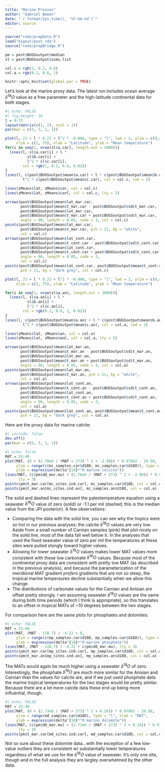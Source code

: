 ```yaml
---
title: "Marine Proxies"
author: "Gabriel Bowen"
date: "`r format(Sys.time(), '%Y-%m-%d')`"
editor: source
---
```


```r
source("code/prepData.R")
load("bigout/post.rda")
source("code/prepBridge.R")

pm = post$BUGSoutput$median
sl = post$BUGSoutput$sims.list

col.c = rgb(1, 0.2, 0.6)
col.a = rgb(0.2, 0.6, 1)

knitr::opts_knit$set(global.par = TRUE)
```

Let's look at the marine proxy data. The latest run includes ocean average $\delta^{18}O$ value as a free parameter and the high-latitude continental data for both stages.

```r
#| echo: FALSE
#| fig.height: 10
l = 0:75
layout(matrix(c(1, 2), ncol = 1))
par(mar = c(5, 5, 1, 1))

plot(l, 23 + l * 0.22 + l^2 * -0.008, type = "l", lwd = 2, ylim = c(0,43),
     xlim = c(2, 75), xlab = "Latitude", ylab = "Mean temperature")
for(i in seq(1, nrow(sl$a.car), length.out = 1000)){
  lines(l, sl$a.car[i] + l * 
          sl$b.car[i] + 
          l^2 * sl$c.car[i], 
        col = rgb(1, 0.2, 0.6, 0.02))
}
lines(l, c(post$BUGSoutput$mean$a.car) + l * c(post$BUGSoutput$mean$b.car) + 
        l^2 * c(post$BUGSoutput$mean$c.car), col = col.c, lwd = 2)

lines(zMeans$lat, zMeans$car, col = col.c)
lines(zMeans$lat, zMeans$carC, col = col.c, lty = 2)

arrows(post$BUGSoutput$mean$lat_mar.car, 
       post$BUGSoutput$mean$t_mar.car - post$BUGSoutput$sd$t_mar.car, 
       post$BUGSoutput$mean$lat_mar.car, 
       post$BUGSoutput$mean$t_mar.car + post$BUGSoutput$sd$t_mar.car, 
       angle = 90, length = 0.05, code = 3, col = col.c)
points(post$BUGSoutput$mean$lat_mar.car, 
       post$BUGSoutput$mean$t_mar.car, pch = 21, bg = "white", 
       col = col.c)
arrows(post$BUGSoutput$mean$lat_cont.car, 
       post$BUGSoutput$mean$t_cont.car - post$BUGSoutput$sd$t_cont.car, 
       post$BUGSoutput$mean$lat_cont.car, 
       post$BUGSoutput$mean$t_cont.car + post$BUGSoutput$sd$t_cont.car, 
       angle = 90, length = 0.05, code = 3, 
       col = col.c)
points(post$BUGSoutput$mean$lat_cont.car, post$BUGSoutput$mean$t_cont.car, 
       pch = 21, bg = "dark grey", col = col.c)

plot(l, 23 + l * 0.22 + l^2 * -0.008, type = "l", lwd = 2, ylim = c(0,43),
     xlim = c(2, 75), xlab = "Latitude", ylab = "Mean temperature")

for(i in seq(1, nrow(sl$a.an), length.out = 1000)){
  lines(l, sl$a.an[i] + l * 
          sl$b.an[i] + 
          l^2 * sl$c.an[i], 
        col = rgb(0.2, 0.6, 1, 0.02))
}
lines(l, c(post$BUGSoutput$mean$a.an) + l * c(post$BUGSoutput$mean$b.an) + 
        l^2 * c(post$BUGSoutput$mean$c.an), col = col.a, lwd = 2)

lines(zMeans$lat, zMeans$an, col = col.a)
lines(zMeans$lat, zMeans$anC, col = col.a, lty = 2)

arrows(post$BUGSoutput$mean$lat_mar.an, 
       post$BUGSoutput$mean$t_mar.an - post$BUGSoutput$sd$t_mar.an, 
       post$BUGSoutput$mean$lat_mar.an, 
       post$BUGSoutput$mean$t_mar.an + post$BUGSoutput$sd$t_mar.an, 
       angle = 90, length = 0.05, code = 3, col = col.a)
points(post$BUGSoutput$mean$lat_mar.an, 
       post$BUGSoutput$mean$t_mar.an, pch = 21, bg = "white", 
       col = col.a)
arrows(post$BUGSoutput$mean$lat_cont.an, 
       post$BUGSoutput$mean$t_cont.an - post$BUGSoutput$sd$t_cont.an, 
       post$BUGSoutput$mean$lat_cont.an, 
       post$BUGSoutput$mean$t_cont.an + post$BUGSoutput$sd$t_cont.an, 
       angle = 90, length = 0.05, code = 3, 
       col = col.a)
points(post$BUGSoutput$mean$lat_cont.an, post$BUGSoutput$mean$t_cont.an, 
       pch = 21, bg = "dark grey", col = col.a)
```

Here are the proxy data for marine calcite: 

```r
#| include: false
dev.off()
par(mar = c(5, 5, 1, 1))
```

```r
#| echo: false
MAT = 15:40
plot(MAT, (0 + (2.78e6 / (MAT + 273) ^ 2 + -2.98)) * 0.97002 - 29.98, 
     ylim = range(c(mc_samples.car$d18O, mc_samples.car$d18O)), type = "l", xlab = "MAT", 
     ylab = expression(delta^{18}*"O marine calcite"))
lines(MAT, (c(pm$dO_mar.mu) + (2.78e6 / (MAT + 273) ^ 2 + -2.98)) * 0.97002 - 29.98,
      lty = 3)
points(pm$t_mar.car[mc_sites.ind.car], mc_samples.car$d18O, col = col.c)
points(pm$t_mar.an[mc_sites.ind.an], mc_samples.an$d18O, col = col.a)
```

The solid and dashed lines represent the paleotemperature equation using a seawater $\delta^{18}O$ value of zero (solid) or -1.1 per mil (dashed; this is the median value from the JPI posterior). A few observations:

* Comparing the data with the solid line, you can see why the tropics were so hot in our previous analyses: the calcite $\delta^{18}O$ values are very low. Aside from a small number of Carnian samples (pink) that plot nicely on the solid line, most of the data fall well below it. In the analyses that used the fixed seawater value of zero per mil the temperatures at these sites were pulled stongly toward higher values.
* Allowing for lower seawater $\delta^{18}O$ values makes lower MAT values more consistent with these low carbonate $\delta^{18}O$ values. Because most of the continental proxy data are consistent with pretty low MAT (as described in the previous analysis), and because the parameterization of the meridional MAT gradient *prefers* gradients that are not so steep, the tropical marine temperaures decline substantially when we allow this change.
* The distributions of carbonate values for the Carnian and Anisian are offset pretty strongly. I am assuming seawater $\delta^{18}O$ values are the same during both time periods (which I think is appropriate), so this translates to an offset in tropical MATs of ~10 degrees between the two stages.

For comparison here are the same plots for phosphates and dolomites.

```r
#| echo: FALSE
MAT = 15:40
plot(MAT, (MAT - 118.7) / -4.22 + 0, 
     ylim = range(c(mp_samples.car$d18O, mp_samples.car$d18O)), type = "l", xlab = "MAT", 
     ylab = expression(delta^{18}*"O marine phosphate"))
lines(MAT, (MAT - 118.7) / -4.22 + c(pm$dO_mar.mu), lty = 3)
points(pm$t_mar.car[mp_sites.ind.car], mp_samples.car$d18O, col = col.c)
points(pm$t_mar.an[mp_sites.ind.an], mp_samples.an$d18O, col = col.a)
```

The MATs would again be much higher using a seawater $\delta^{18}O$ of zero. Interestingly, the phosphate $\delta^{18}O$ are much more similar for the Anisian and Carnian than the values for calcite are, and if we just used phosphate data the marine tropical temperatures for the two stages would be pretty similar. Because there are a lot more calcite data these end up being more influential, though.

```r
#| echo: FALSE
MAT = 15:40
plot(MAT, (0 + (2.73e6 / (MAT + 273) ^ 2 + 0.26)) * 0.97002 - 29.98, 
     ylim = range(md_samples.car$d18O), type = "l", xlab = "MAT", 
     ylab = expression(delta^{18}*"O marine dolomite"))
lines(MAT, (c(pm$dO_mar.mu) + (2.73e6 / (MAT + 273) ^ 2 + 0.26)) * 0.97002 - 29.98,
      lty = 3)
points(pm$t_mar.car[md_sites.ind.car], md_samples.car$d18O, col = col.c)
```

Not so sure about these dolomite data...with the exception of a few low-value outliers they are consistent w/ substantially lower temperatures regardless of what we use for the $\delta^{18}O$ value of seawater. It's only one site, though and in the full analysis they are largley overwhelmed by the other data. 

